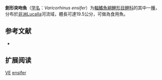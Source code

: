 {{Speciesbox
| name = 劍形突吻魚
| status = LC
| status_system = IUCN3.1
| image = 
| genus = Varicorhinus
| species = ensifer
| authority = [[Boulenger|Boulenger]], 1910
| synonyms = 
}}

'''劍形突吻魚'''（[[学名|学名]]：''Varicorhinus ensifer''）为[[輻鰭魚綱|輻鰭魚綱]][[鯉形目|鯉形目]][[鲤科|鲤科]]的其中一[[物种|種]]，分布於[[非洲|非洲]]Lucalla河流域，體長可達19.5公分，可做為食用魚。

== 参考文献 ==
*{{FishBase species|genus=Varicorhinus|species=ensifer|year=2011|month=12}}

== 扩展阅读 ==
{{ReflistH}}
{{wikispecies-inline|Varicorhinus ensifer|劍形突吻魚}}
{{ReflistF}}
{{Taxonbar|from=Q3760073}}
{{Cypriniformes-stub}}
[[Category:IUCN红色名录无危物种|VE]]
[[Category:突吻魚屬|ensifer]]